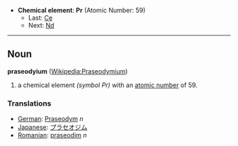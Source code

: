 *'''Chemical element''': '''Pr''' (Atomic Number: 59)
**Last: [[Cerium|Ce]]
**Next: [[Neodymium|Nd]]
----
== Noun ==
'''praseodyium''' ([[en:Praseodymium|Wikipedia:Praseodymium]])

# a chemical element ''(symbol Pr)'' with an [[atomic number]] of 59.

===Translations===
*[[German]]: [[Praseodym]] ''n''
*[[Japanese]]: [[プラセオジム]]
*[[Romanian]]: [[praseodim]] ''n''
